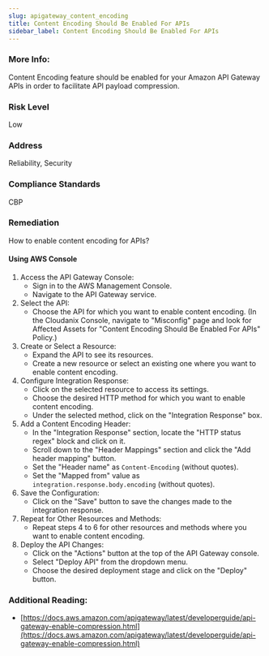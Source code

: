 ```yaml
---
slug: apigateway_content_encoding
title: Content Encoding Should Be Enabled For APIs
sidebar_label: Content Encoding Should Be Enabled For APIs
---
```


### More Info:

Content Encoding feature should be enabled for your Amazon API Gateway APIs in order to facilitate API payload compression.

### Risk Level

Low

### Address

Reliability, Security

### Compliance Standards

CBP

### Remediation

How to enable content encoding for APIs?

#### Using AWS Console

1. Access the API Gateway Console:
   - Sign in to the AWS Management Console.
   - Navigate to the API Gateway service.
2. Select the API:
   - Choose the API for which you want to enable content encoding.
     (In the Cloudanix Console, navigate to "Misconfig" page and look for Affected Assets for "Content Encoding Should Be Enabled For APIs" Policy.)
3. Create or Select a Resource:
   - Expand the API to see its resources.
   - Create a new resource or select an existing one where you want to enable content encoding.
4. Configure Integration Response:
   - Click on the selected resource to access its settings.
   - Choose the desired HTTP method for which you want to enable content encoding.
   - Under the selected method, click on the "Integration Response" box.
5. Add a Content Encoding Header:
   - In the "Integration Response" section, locate the "HTTP status regex" block and click on it.
   - Scroll down to the "Header Mappings" section and click the "Add header mapping" button.
   - Set the "Header name" as `Content-Encoding` (without quotes).
   - Set the "Mapped from" value as `integration.response.body.encoding` (without quotes).
6. Save the Configuration:
   - Click on the "Save" button to save the changes made to the integration response.
7. Repeat for Other Resources and Methods:
   - Repeat steps 4 to 6 for other resources and methods where you want to enable content encoding.
8. Deploy the API Changes:
   - Click on the "Actions" button at the top of the API Gateway console.
   - Select "Deploy API" from the dropdown menu.
   - Choose the desired deployment stage and click on the "Deploy" button.

### Additional Reading:

- [https://docs.aws.amazon.com/apigateway/latest/developerguide/api-gateway-enable-compression.html](https://docs.aws.amazon.com/apigateway/latest/developerguide/api-gateway-enable-compression.html) 

